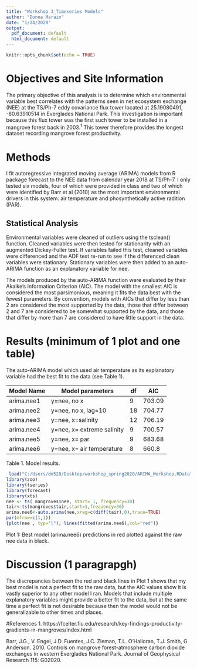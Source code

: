 ```yaml
---
title: "Workshop 3_Timeseries Models"
author: "Donna Marain"
date: "1/24/2020"
output:
  pdf_document: default
  html_document: default
---
```

```r
knitr::opts_chunk$set(echo = TRUE)
```
# Objectives and Site Information
The primary objective of this analysis is to determine which environmental variable best correlates with the patterns seen in net ecosystem exchange (NEE) at the TS/Ph-7 eddy covariance flux tower located at 25.19080491, -80.63910514 in Everglades National Park. This investigation is important because this flux tower was the first such tower to be installed in a mangrove forest back in 2003.^1^ This tower therefore provides the longest dataset recording mangrove forest productivity. 

# Methods
I fit autoregressive integrated moving average (ARIMA) models from R package forecast to the NEE data from calendar year 2018 at TS/Ph-7. I only tested six models, four of which were provided in class and two of which were identified by Barr et al (2010) as the most important environmental drivers in this system: air temperature and phosynthetically active radition (PAR).

## Statistical Analysis
Environmental variables were cleaned of outliers using the tsclean() function. Cleaned variables were then tested for stationarity with an augmented Dickey-Fuller test. If variables failed this test, cleaned variables were differenced and the ADF test re-run to see if the differenced clean variables were stationary. Stationary variables were then added to an auto-ARIMA function as an explanatory variable for nee.

The models produced by the auto-ARIMA function were evaluated by their Akaike's Information Criterion (AIC). The model with the smallest AIC is considered the most parsimonious, meaning it fits the data best with the fewest parameters. By convention, models with AICs that differ by less than 2 are considered the most supported by the data, those that differ between 2 and 7 are considered to be somewhat supported by the data, and those that differ by more than 7 are considered to have little support in the data.

# Results (minimum of 1 plot and one table)
The auto-ARIMA model which used air temperature as its explanatory variable had the best fit to the data (see Table 1). 

|Model Name| Model parameters           |df|  AIC |
|----------|----------------------------|--|------|
|arima.nee1|y=nee, no x                 | 9|703.09|
|arima.nee2|y=nee, no x, lag=10         |18|704.77|
|arima.nee3|y=nee, x=salinity           |12|706.19|
|arima.nee4|y=nee, x= extreme salinity  | 9|700.57|
|arima.nee5|y=nee, x= par               | 9|683.68|
|arima.nee6|y=nee, x= air temperature   | 8|660.8 |
Table 1. Model results.

```r
 load("C:/Users/dm528/Desktop/workshop_spring2020/ARIMA_Workshop.RData")
library(zoo)
library(tseries)
library(forecast)
library(xts)
nee <- ts( mangroves$nee, start= 1, frequency=30)
tair<-ts(mangroves$tair,start=1,frequency=30)
arima.nee6<-auto.arima(nee,xreg=c(diff(tair),0),trace=TRUE)
par(mfrow=c(1,1))
{plot(nee , typ="l"); lines(fitted(arima.nee6),col="red")}
```
Plot 1: Best model (arima.nee6) predictions in red plotted against the raw nee data in black.

# Discussion (1 paragrapgh)
The discrepancies between the red and black lines in Plot 1 shows that my best model is not a perfect fit to the raw data, but the AIC values show it is vastly superior to any other model I ran. Models that include multiple explanatory variables might provide a better fit to the data, but at the same time a perfect fit is not desirable because then the model would not be generalizable to other times and places. 

#References
1. https://fcelter.fiu.edu/research/key-findings-productivity-gradients-in-mangroves/index.html

Barr, J.G., V. Engel, J.D. Fuentes, J.C. Zieman, T.L. O'Halloran, T.J. Smith, G. Anderson. 2010. Controls on mangrove forest-atmosphere carbon dioxide exchanges in western Everglades National Park. Journal of Geophysical Research 115: G02020.